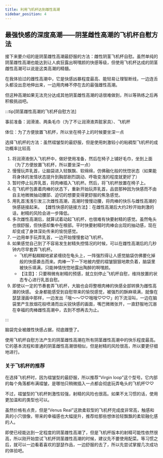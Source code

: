 ```yaml
---
title: 利用飞机杯达到雌性高潮
sidebar_position: 4
---
```


## 最强快感的深度高潮——阴茎雌性高潮的飞机杯自慰方法

接下来要介绍的是阴茎雌性高潮最舒服的方法：雌性阴茎飞机杯自慰。虽然单纯的阴茎雌性高潮也能达到让人疯狂露出啊嘿颜的快感等级，但使用飞机杯达成的阴茎雌性高潮可以说是这类高潮的精髓。

在我体验过的雌性高潮中，它是快感凶暴程度最高、能轻易让理智断线，一边连舌头都没出息地伸出来，一边用肉棒不停在去的最强雌性高潮。

但这种高潮如果无法充分达成其他阴茎雌性高潮的话很难做到，所以等熟练之后再积极挑战吧。

:::tip[阴茎雌性高潮的飞机杯自慰方法]

事前准备：润滑液、两条毛巾（为了不让润滑液弄脏家具）、飞机杯

体位：为了方便放置飞机杯，所以坐在椅子上的时候要坐深一点

选择飞机杯的方法：虽然褶皱型的最舒服，但是使用刺激较小的粘稠型飞机杯的成功概率比较高

1. 将润滑液倒入飞机杯中，做好使用准备，然后在椅子上铺好毛巾，坐到上面（为了方便放置飞机杯，所以要坐深一点）
2. 慢慢玩弄乳首，让脑袋进入轻飘飘、软绵绵，仿佛融化般的恍惚状态（如果能将身体的发情状态提升到胸部剧烈跳动、呼吸变浅的程度就更好了）
3. 暂时停止玩弄乳首，将肉棒插入飞机杯。然后，将飞机杯放置在椅子上。
4. 在飞机杯包裹着肉棒的状态下，重新开始玩弄乳首，品尝那种因为快感而不由自主地微微抽动腰部、迫切的想要变得更舒服的焦急感觉。
5. 用乳首浅浅引发三次雌性高潮，高潮时慢慢动腰，将肉棒的快乐与雌性高潮的快感链接起来。
     【雌性快感的链接方法】：在雌性高潮后大约2秒开始刺激的话，射精的风险会进一步降低。
6. 多次雌性高潮后，就算试着动起飞机杯，也很难有快要射精的感觉。虽然龟头也很舒服，但快感却集中在根部。平时快要射精时肉棒会出现的抽动感，现在却变成了身体深处传来的愉悦感觉。
7. 一边用单手玩弄乳首，一边开始慢慢套动飞机杯。
8. 如果感觉自己到了不容易发生射精失控情况的时候，可以在雌性高潮后的几秒钟内尽早套弄飞机杯。
   - 飞机杯黏糊糊地紧紧缠绕在龟头上，一阵强烈得让人感觉脑袋仿佛要化掉般的快感袭击而来。肉棒一下一下地被内壁的褶皱狠狠地欺负着，脑袋里被快乐填满，只能神情恍惚地露出陶醉的啊嘿颜。
   - 【注意】：只要稍微有射精的预感，就立刻停止飞机杯自慰，维持放置的状态专心进行乳首自慰。
9. 即使以一定的节奏套弄飞机杯，大脑也会将整根肉棒的快感全部转换为雌性高潮的快感。
     全身都能感受到自慰带来的愉悦感觉，被强烈的酥麻填满，就像在瑟瑟漫画中那样，一边发出「哦～～♡♡哦哦♡♡♡」的下流淫叫，一边在脑袋里产生放烟花般喷涌而出尖锐快感的画面，嘴巴微微张开，一直舒服地沉溺在幸福的肉棒雌性高潮中，去到不想再去为止。

:::

脑袋完全被雌性快感占据，彻底雌堕了。

使用飞机杯自慰方法产生的阴茎雌性高潮在所有阴茎雌性高潮中的快乐程度最高。它的基本流程和普通的阴茎雌性高潮很相似，但是射精的风险很高，所以要更仔细地进行。

### 关于飞机杯的推荐

在选择飞机杯时，因为褶皱型的最舒服，所以推荐“Virgin loop”这个型号。它内部的每个角落都布满褶皱，是哪怕只稍微插入一点都会彻底玩弄龟头的飞机杯♡♡

不过，褶皱型的飞机杯刺激性较强，射精的风险也很高。如果不太习惯的话，使用更加温和的类型也可以。

虽然价格有点贵，但是“Venus Real”这款柔软型的飞机杯完成度非常高，触感和真的小穴很像，带来的幸福感也大幅提升，推荐给那些想体验轻飘飘的柔软融化感的人。

即使已经能达到一定程度的阴茎雌性高潮了，但是飞机杯版本的射精可能性依然很高，所以刚开始尝试飞机杯阴茎雌性高潮的时候，建议先不要使用配菜。等习惯之后，就可以一边看着喜欢的瑟瑟作品，一边舒服的去了，所以先尝试掌握几次成功的体验吧。

